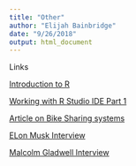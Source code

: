 ```yaml
---
title: "Other"
author: "Elijah Bainbridge"
date: "9/26/2018"
output: html_document
---
```

Links

[Introduction to R](https://www.datacamp.com/statement-of-accomplishment/course/a0ff01787695d9a0fbbd241caf53f5785b3c20bf)


[Working with R Studio IDE Part 1](https://www.datacamp.com/statement-of-accomplishment/course/7129abb17940731468e3637f7247fada644d390f)


[Article on Bike Sharing systems](https://www.vox.com/science-and-health/2017/3/9/14846904/bike-sharing-systems-snapshot)


[ELon Musk Interview](https://www.nytimes.com/2018/08/16/business/elon-musk-interview-tesla.html)


[Malcolm Gladwell Interview](https://www.newyorker.com/news/news-desk/the-new-yorker-interview-david-remnick-talks-to-malcolm-gladwell-about-writing-reporting-and-being-wrong)

